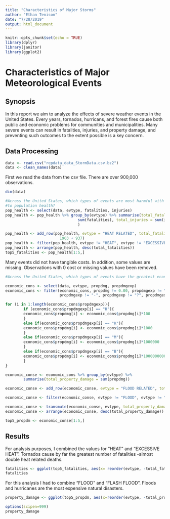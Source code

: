 ```yaml
---
title: "Characteristics of Major Storms"
author: "Ethan Tenison"
date: "7/28/2019"
output: html_document
---
```


```r
knitr::opts_chunk$set(echo = TRUE)
library(dplyr)
library(janitor)
library(ggplot2)
```

# Characteristics of Major Meteorological Events 

## Synopsis 
In this report we aim to analyze the effects of severe weather events in the United States. Every years, tornados, hurricans, and forest fires cause both public and economic problems for communities and municipalities. Many severe events can result in fatalities, injuries, and property damage, and preventing such outcomes to the extent possible is a key concern.

## Data Processing 

```r
data <- read.csv("repdata_data_StormData.csv.bz2")
data <- clean_names(data)
```
First we read the data from the csv file. There are over 900,000 observations. 

```r
dim(data)
```


```R
#Across the United States, which types of events are most harmful with respect 
#to population health?
pop_health <- select(data, evtype, fatalities, injuries)
pop_health <- pop_health %>% group_by(evtype) %>% summarise(total_fatalities = 
                                sum(fatalities), total_injuries = sum(injuries)
                                )

pop_health <- add_row(pop_health, evtype = "HEAT RELATED", total_fatalities = 	
                        1903 + 937)
pop_health <- filter(pop_health, evtype != "HEAT", evtype != "EXCESSIVE HEAT")
pop_health <- arrange(pop_health, desc(total_fatalities))
top5_fatalities <- pop_health[1:5,]
```

Many events did not have tangible costs. In addition, some values are missing. Observations with 0 cost or missing values have been removed. 
```r
#Across the United States, which types of events have the greatest economic consequences?

economic_cons <- select(data, evtype, propdmg, propdmgexp)
economic_cons <- filter(economic_cons, propdmg != 0.00, propdmgexp != "", 
                        propdmgexp != "-", propdmgexp != "?", propdmgexp != "+")

for (i in 1:length(economic_cons$propdmgexp)){
        if (economic_cons$propdmgexp[i] == "H"){        
        economic_cons$propdmg[i] <- economic_cons$propdmg[i]*100               
        }
        else if(economic_cons$propdmgexp[i] == "K"){        
        economic_cons$propdmg[i] <- economic_cons$propdmg[i]*1000               
        }
        else if(economic_cons$propdmgexp[i] == "M"){        
        economic_cons$propdmg[i] <- economic_cons$propdmg[i]*1000000               
        } 
        else if(economic_cons$propdmgexp[i] == "B"){        
        economic_cons$propdmg[i] <- economic_cons$propdmg[i]*1000000000               
        } 
}


```


```r

economic_conse <- economic_cons %>% group_by(evtype) %>%  
        summarise(total_property_damage = sum(propdmg))

economic_conse <- add_row(economic_conse, evtype = "FLOOD RELATED", total_property_damage =144657709800+16140811860)

economic_conse <- filter(economic_conse, evtype != "FLOOD", evtype != "FLASH FLOOD")

economic_conse <- transmute(economic_conse, evtype, total_property_damage = total_property_damage/1000000000)
economic_conse <- arrange(economic_conse, desc(total_property_damage)) 

top5_propdm <- economic_conse[1:5,]
```

## Results 
For analysis purposes, I combined the values for "HEAT" and "EXCESSIVE HEAT". Tornados cause by far the greatest number of fatalities -almost double heat related deaths. 

```r
fatalities <- ggplot(top5_fatalities, aes(x= reorder(evtype, -total_fatalities), total_fatalities)) + geom_bar(stat = "identity", aes(fill = evtype)) + labs(title = "Top 5 Causes of Meteorological Fatalities in the United States", subtitle = "Number of Fatalities from 1950 to 2011", x = "Event", y = "Total Fatalities") + theme(legend.position = "none")
fatalities
```
For this analysis I had to combine "FLOOD" and "FLASH FLOOD". Floods and hurricanes are the most expensive natural disasters. 
```r
property_damage <- ggplot(top5_propdm, aes(x=reorder(evtype, -total_property_damage), total_property_damage)) + geom_bar(stat = "identity", aes(fill = evtype), size=  10)+ labs(title = "Top 5 Most Costly Meteorological Events in the United States", subtitle = "Total cost natural disasters from 1950 to 2011", x = "Event", y = "Total Cost ($Billions)") + theme(legend.position = "none") + coord_flip()

options(scipen=999)
property_damage

```